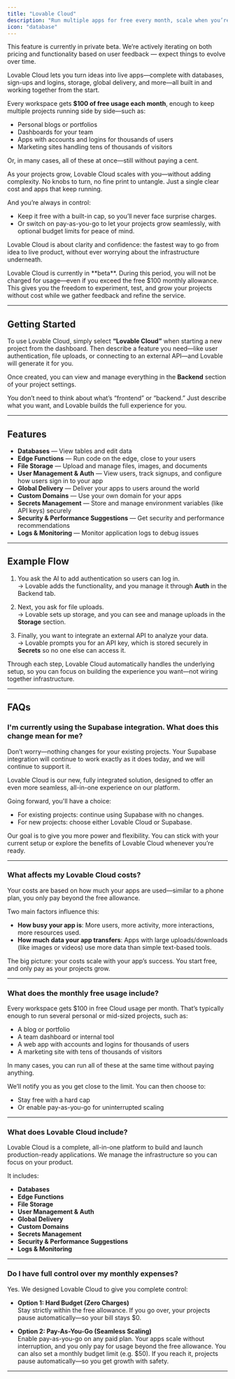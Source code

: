 ```yaml
---
title: "Lovable Cloud"
description: "Run multiple apps for free every month, scale when you’re ready"
icon: "database"
---
```


<Warning>
This feature is currently in private beta.
We’re actively iterating on both pricing and functionality based on user feedback — expect things to evolve over time.
</Warning>

Lovable Cloud lets you turn ideas into live apps—complete with databases, sign-ups and logins, storage, global delivery, and more—all built in and working together from the start.

Every workspace gets **$100 of free usage each month**, enough to keep multiple projects running side by side—such as:

- Personal blogs or portfolios
- Dashboards for your team
- Apps with accounts and logins for thousands of users
- Marketing sites handling tens of thousands of visitors

Or, in many cases, all of these at once—still without paying a cent.

As your projects grow, Lovable Cloud scales with you—without adding complexity. No knobs to turn, no fine print to untangle. Just a single clear cost and apps that keep running.  

And you’re always in control:  
- Keep it free with a built-in cap, so you’ll never face surprise charges.  
- Or switch on pay-as-you-go to let your projects grow seamlessly, with optional budget limits for peace of mind.  

Lovable Cloud is about clarity and confidence: the fastest way to go from idea to live product, without ever worrying about the infrastructure underneath.  

<Note>  
Lovable Cloud is currently in **beta**. During this period, you will not be charged for usage—even if you exceed the free $100 monthly allowance. This gives you the freedom to experiment, test, and grow your projects without cost while we gather feedback and refine the service.
</Note>  

---

## Getting Started  

To use Lovable Cloud, simply select **“Lovable Cloud”** when starting a new project from the dashboard. Then describe a feature you need—like user authentication, file uploads, or connecting to an external API—and Lovable will generate it for you.  

Once created, you can view and manage everything in the **Backend** section of your project settings.  

<Note>  
You don’t need to think about what’s “frontend” or “backend.” Just describe what you want, and Lovable builds the full experience for you.  
</Note>  

---

## Features  

- **Databases** — View tables and edit data
- **Edge Functions** — Run code on the edge, close to your users
- **File Storage** — Upload and manage files, images, and documents
- **User Management & Auth** — View users, track signups, and configure how users sign in to your app
- **Global Delivery** — Deliver your apps to users around the world
- **Custom Domains** — Use your own domain for your apps
- **Secrets Management** — Store and manage environment variables (like API keys) securely  
- **Security & Performance Suggestions** — Get security and performance recommendations  
- **Logs & Monitoring** — Monitor application logs to debug issues  
---

## Example Flow  

1. You ask the AI to add authentication so users can log in.  
   → Lovable adds the functionality, and you manage it through **Auth** in the Backend tab.  

2. Next, you ask for file uploads.  
   → Lovable sets up storage, and you can see and manage uploads in the **Storage** section.  

3. Finally, you want to integrate an external API to analyze your data.  
   → Lovable prompts you for an API key, which is stored securely in **Secrets** so no one else can access it.  

Through each step, Lovable Cloud automatically handles the underlying setup, so you can focus on building the experience you want—not wiring together infrastructure.  

---

## FAQs  

### I'm currently using the Supabase integration. What does this change mean for me?  
Don’t worry—nothing changes for your existing projects. Your Supabase integration will continue to work exactly as it does today, and we will continue to support it.  

Lovable Cloud is our new, fully integrated solution, designed to offer an even more seamless, all-in-one experience on our platform.  

Going forward, you'll have a choice:  
- For existing projects: continue using Supabase with no changes.  
- For new projects: choose either Lovable Cloud or Supabase.  

Our goal is to give you more power and flexibility. You can stick with your current setup or explore the benefits of Lovable Cloud whenever you’re ready.  

---

### What affects my Lovable Cloud costs?  
Your costs are based on how much your apps are used—similar to a phone plan, you only pay beyond the free allowance.  

Two main factors influence this:  
- **How busy your app is**: More users, more activity, more interactions, more resources used.  
- **How much data your app transfers**: Apps with large uploads/downloads (like images or videos) use more data than simple text-based tools.  

The big picture: your costs scale with your app’s success. You start free, and only pay as your projects grow.  

---

### What does the monthly free usage include?  
Every workspace gets $100 in free Cloud usage per month. That’s typically enough to run several personal or mid-sized projects, such as:  

- A blog or portfolio  
- A team dashboard or internal tool  
- A web app with accounts and logins for thousands of users  
- A marketing site with tens of thousands of visitors  

In many cases, you can run all of these at the same time without paying anything.  

We’ll notify you as you get close to the limit. You can then choose to:  
- Stay free with a hard cap  
- Or enable pay-as-you-go for uninterrupted scaling  

---

### What does Lovable Cloud include?  
Lovable Cloud is a complete, all-in-one platform to build and launch production-ready applications. We manage the infrastructure so you can focus on your product.  

It includes:  
- **Databases**
- **Edge Functions**
- **File Storage**
- **User Management & Auth**
- **Global Delivery**
- **Custom Domains**
- **Secrets Management**
- **Security & Performance Suggestions**
- **Logs & Monitoring**

---

### Do I have full control over my monthly expenses?  
Yes. We designed Lovable Cloud to give you complete control:  

- **Option 1: Hard Budget (Zero Charges)**  
Stay strictly within the free allowance. If you go over, your projects pause automatically—so your bill stays $0.  

- **Option 2: Pay-As-You-Go (Seamless Scaling)**  
Enable pay-as-you-go on any paid plan. Your apps scale without interruption, and you only pay for usage beyond the free allowance. You can also set a monthly budget limit (e.g. $50). If you reach it, projects pause automatically—so you get growth with safety.  

---
